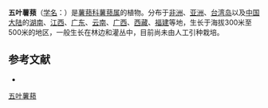 {{Speciesbox
| name = 五叶薯蓣
| status = 
| status_system = 
| image = Starr 030807-0029 Dioscorea pentaphylla.jpg
| genus = Dioscorea
| species = pentaphylla
| authority = L.
}}

'''五叶薯蓣'''（[[学名|学名]]：{{lang|la|''Dioscorea pentaphylla''}}）是[[薯蓣科|薯蓣科]][[薯蓣属|薯蓣属]]的植物。分布于[[非洲|非洲]]、[[亚洲|亚洲]]、[[台湾岛|台湾岛]]以及[[中国大陆|中国大陆]]的[[湖南|湖南]]、[[江西|江西]]、[[广东|广东]]、[[云南|云南]]、[[广西|广西]]、[[西藏|西藏]]、[[福建|福建]]等地，生长于海拔300米至500米的地区，一般生长在林边和灌丛中，目前尚未由人工引种栽培。

== 参考文献 ==
<div class="references-small">
* {{cite web| url =http://www.bioinfo.cn/db05/KmzwSpecies.php?action=view&id=7736| title =五叶薯蓣| work =《中国高等植物数据库全库》| publisher =中国科学院微生物研究所| author =昆明植物研究所| accessdate =2009-02-24| deadurl =yes| archiveurl =https://web.archive.org/web/20160305025655/http://www.bioinfo.cn/db05/KmzwSpecies.php?action=view&id=7736| archivedate =2016-03-05}}
</div>
{{Taxonbar|from=Q5279590}}

[[Category:薯蓣属|五叶薯蓣]]


{{植物小作品}}